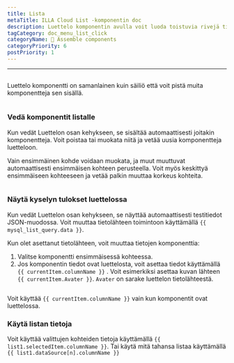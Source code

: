 ```yaml
---
title: Lista
metaTitle: ILLA Cloud List -komponentin doc
description: Luettelo komponentin avulla voit luoda toistuvia rivejä tietoja, joiden ulkoasu ja tunnelma on määritelty sinulle.
tagCategory: doc_menu_list_click
categoryName: 🧬 Assemble components
categoryPriority: 6
postPriority: 1
---
```


* * *

## <Heading hidden>Luettelo</Heading>

Luettelo komponentti on samanlainen kuin säiliö että voit pistä muita komponentteja sen sisällä.

<img
  src='https://cdn.illacloud.com/official-website/img/docs/assemble/list.png'
  alt=""
/>

### Vedä komponentit listalle

Kun vedät Luettelon osan kehykseen, se sisältää automaattisesti joitakin komponentteja. Voit poistaa tai muokata niitä ja vetää uusia komponentteja luetteloon. 

Vain ensimmäinen kohde voidaan muokata, ja muut muuttuvat automaattisesti ensimmäisen kohteen perusteella. Voit myös keskittyä ensimmäiseen kohteeseen ja vetää palkin muuttaa korkeus kohteita.

<img
  src='https://cdn.illacloud.com/official-website/img/docs/assemble/list1.png'
  alt=""
/>

### Näytä kyselyn tulokset luettelossa

Kun vedät Luettelon osan kehykseen, se näyttää automaattisesti testitiedot JSON-muodossa. Voit muuttaa tietolähteen toimintoon käyttämällä `{{ mysql_list_query.data }}`. 

Kun olet asettanut tietolähteen, voit muuttaa tietojen komponenttia:

1.  Valitse komponentti ensimmäisessä kohteessa. 
2.  Jos komponentin tiedot ovat luettelosta, voit asettaa tiedot käyttämällä `{{ currentItem.columnName }}` . Voit esimerkiksi asettaa kuvan lähteen `{{ currentItem.Avater }}`. `Avater` on sarake luettelon tietolähteestä.

<img
  src='https://cdn.illacloud.com/official-website/img/docs/assemble/list2.png'
  alt=""
/>

Voit käyttää `{{ currentItem.columnName }}` vain kun komponentit ovat luettelossa. 

### Käytä listan tietoja

Voit käyttää valittujen kohteiden tietoja käyttämällä `{{ list1.selectedItem.columnName }}`. Tai käytä mitä tahansa listaa käyttämällä `{{ list1.dataSource[n].columnName }}`

<img
  src='https://cdn.illacloud.com/official-website/img/docs/assemble/list3.png'
  alt=""
/>
